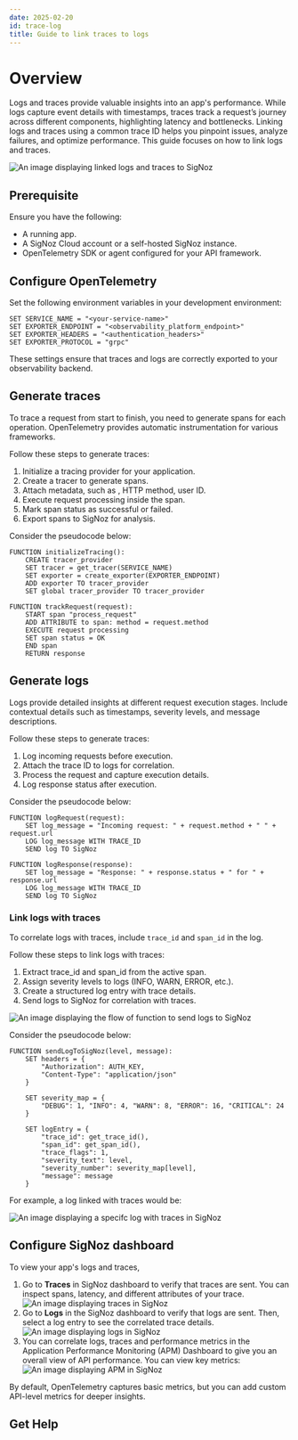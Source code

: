 ```yaml
---
date: 2025-02-20
id: trace-log
title: Guide to link traces to logs
---
```



# Overview

Logs and traces provide valuable insights into an app's performance. While logs capture event details with timestamps, traces track a request’s journey across different components, highlighting latency and bottlenecks. 
Linking logs and traces using a common trace ID helps you pinpoint issues, analyze failures, and optimize performance. This guide focuses on how to link logs and traces. 

![An image displaying linked logs and traces to SigNoz](images/logs-traces-signoz.png)

## Prerequisite

Ensure you have the following:

* A running app.
* A SigNoz Cloud account or a self-hosted SigNoz instance.
* OpenTelemetry SDK or agent configured for your API framework.

## Configure OpenTelemetry

Set the following environment variables in your development environment:

```
SET SERVICE_NAME = "<your-service-name>"
SET EXPORTER_ENDPOINT = "<observability_platform_endpoint>"
SET EXPORTER_HEADERS = "<authentication_headers>"
SET EXPORTER_PROTOCOL = "grpc"
```
These settings ensure that traces and logs are correctly exported to your observability backend.

## Generate traces

To trace a request from start to finish, you need to generate spans for each operation. OpenTelemetry provides automatic instrumentation for various frameworks.

Follow these steps to generate traces:  

1. Initialize a tracing provider for your application.
1. Create a tracer to generate spans.
1. Attach metadata, such as , HTTP method, user ID.
1. Execute request processing inside the span.
1. Mark span status as successful or failed.
1. Export spans to SigNoz for analysis.

Consider the pseudocode below:

```
FUNCTION initializeTracing():
    CREATE tracer_provider
    SET tracer = get_tracer(SERVICE_NAME)
    SET exporter = create_exporter(EXPORTER_ENDPOINT)
    ADD exporter TO tracer_provider
    SET global tracer_provider TO tracer_provider

FUNCTION trackRequest(request):
    START span "process_request"
    ADD ATTRIBUTE to span: method = request.method
    EXECUTE request processing
    SET span status = OK
    END span
    RETURN response
```

## Generate logs

Logs provide detailed insights at different request execution stages. Include contextual details such as timestamps, severity levels, and message descriptions.

Follow these steps to generate traces:  

1. Log incoming requests before execution.
1. Attach the trace ID to logs for correlation.
1. Process the request and capture execution details.
1. Log response status after execution.

Consider the pseudocode below:

```
FUNCTION logRequest(request):
    SET log_message = "Incoming request: " + request.method + " " + request.url
    LOG log_message WITH TRACE_ID
    SEND log TO SigNoz

FUNCTION logResponse(response):
    SET log_message = "Response: " + response.status + " for " + response.url
    LOG log_message WITH TRACE_ID
    SEND log TO SigNoz
```

### Link logs with traces

To correlate logs with traces, include `trace_id` and `span_id` in the log.

Follow these steps to link logs with traces:

1. Extract trace_id and span_id from the active span.
1. Assign severity levels to logs (INFO, WARN, ERROR, etc.).
1. Create a structured log entry with trace details.
1. Send logs to SigNoz for correlation with traces.

![An image displaying the flow of function to send logs to SigNoz](images/link-trace-log.png)

Consider the pseudocode below:

```
FUNCTION sendLogToSigNoz(level, message):
    SET headers = {
        "Authorization": AUTH_KEY,
        "Content-Type": "application/json"
    }

    SET severity_map = {
        "DEBUG": 1, "INFO": 4, "WARN": 8, "ERROR": 16, "CRITICAL": 24
    }

    SET logEntry = {
        "trace_id": get_trace_id(),
        "span_id": get_span_id(),
        "trace_flags": 1,
        "severity_text": level,
        "severity_number": severity_map[level],
        "message": message
    }
```

For example, a log linked with traces would be:

![An image displaying a specifc log with traces in SigNoz](images/sample-log-coffee.png)

## Configure SigNoz dashboard

To view your app's logs and traces,

1. Go to **Traces** in SigNoz dashboard to verify that traces are sent. You can inspect spans, latency, and different attributes of your trace.
    ![An image displaying traces in SigNoz](images/traces-signoz-coffee.png)
1. Go to **Logs** in the SigNoz dashboard to verify that logs are sent. Then, select a log entry to see the correlated trace details.
    ![An image displaying logs in SigNoz](images/logs-signoz-cofee.png)
1. You can correlate logs, traces and performance metrics in the Application Performance Monitoring (APM) Dashboard to give you an overall view of API performance. You can view key metrics:
    ![An image displaying APM in SigNoz](images/coffeeShop-APM.png)

By default, OpenTelemetry captures basic metrics, but you can add custom API-level metrics for deeper insights.

## Get Help

<GetHelp />
